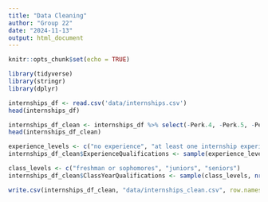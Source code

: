 ```yaml
---
title: "Data Cleaning"
author: "Group 22"
date: "2024-11-13"
output: html_document
---
```


```r
knitr::opts_chunk$set(echo = TRUE)
```

```r
library(tidyverse)
library(stringr)
library(dplyr)
```

```r
internships_df <- read.csv('data/internships.csv')
head(internships_df)
```

```r
internships_df_clean <- internships_df %>% select(-Perk.4, -Perk.5, -Perk.6)
head(internships_df_clean)
```

```r
experience_levels <- c("no experience", "at least one internship experience", "at least two internship experiences")
internships_df_clean$ExperienceQualifications <- sample(experience_levels, nrow(internships_df_clean), replace = TRUE)
```

```r
class_levels <- c("freshman or sophomores", "juniors", "seniors")
internships_df_clean$ClassYearQualifications <- sample(class_levels, nrow(internships_df_clean), replace = TRUE)
```

```r
write.csv(internships_df_clean, "data/internships_clean.csv", row.names = FALSE)
```